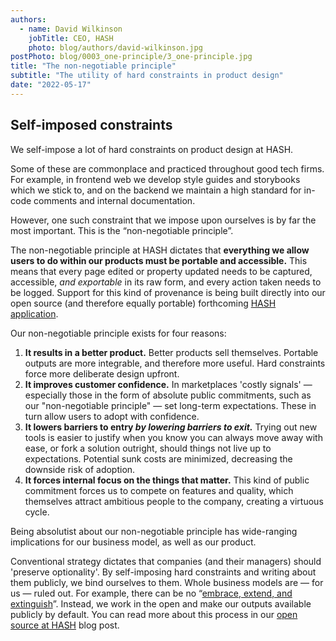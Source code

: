 ```yaml
---
authors:
  - name: David Wilkinson
    jobTitle: CEO, HASH
    photo: blog/authors/david-wilkinson.jpg
postPhoto: blog/0003_one-principle/3_one-principle.jpg
title: "The non-negotiable principle"
subtitle: "The utility of hard constraints in product design"
date: "2022-05-17"
---
```


## Self-imposed constraints

We self-impose a lot of hard constraints on product design at HASH.

Some of these are commonplace and practiced throughout good tech firms. For example, in frontend web we develop style guides and storybooks which we stick to, and on the backend we maintain a high standard for in-code comments and internal documentation.

However, one such constraint that we impose upon ourselves is by far the most important. This is the “non-negotiable principle”.

The non-negotiable principle at HASH dictates that **everything we allow users to do within our products must be portable and accessible.** This means that every page edited or property updated needs to be captured, accessible, _and exportable_ in its raw form, and every action taken needs to be logged. Support for this kind of provenance is being built directly into our open source (and therefore equally portable) forthcoming [HASH application](https://github.com/hashintel/hash/tree/main/packages/hash).

Our non-negotiable principle exists for four reasons:

1.  **It results in a better product.** Better products sell themselves. Portable outputs are more integrable, and therefore more useful. Hard constraints force more deliberate design upfront.
1.  **It improves customer confidence.** In marketplaces 'costly signals' — especially those in the form of absolute public commitments, such as our "non-negotiable principle" — set long-term expectations. These in turn allow users to adopt with confidence.
1.  **It lowers barriers to entry _by lowering barriers to exit._** Trying out new tools is easier to justify when you know you can always move away with ease, or fork a solution outright, should things not live up to expectations. Potential sunk costs are minimized, decreasing the downside risk of adoption.
1.  **It forces internal focus on the things that matter.** This kind of public commitment forces us to compete on features and quality, which themselves attract ambitious people to the company, creating a virtuous cycle.

Being absolutist about our non-negotiable principle has wide-ranging implications for our business model, as well as our product.

Conventional strategy dictates that companies (and their managers) should 'preserve optionality'. By self-imposing hard constraints and writing about them publicly, we bind ourselves to them. Whole business models are — for us — ruled out. For example, there can be no “<a href="https://en.wikipedia.org/wiki/Embrace,_extend,_and_extinguish">embrace, extend, and extinguish</a>”. Instead, we work in the open and make our outputs available publicly by default. You can read more about this process in our [open source at HASH](https://hash.dev/blog/open-source) blog post.

